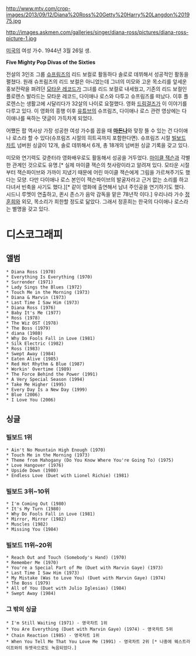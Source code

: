 http://www.mtv.com/crop-images/2013/09/12/Diana%20Ross%20Getty%20Harry%20Langdon%201975.jpg

http://images.askmen.com/galleries/singer/diana-ross/pictures/diana-ross-picture-1.jpg

[[미국]]의 여성 가수. 1944년 3월 26일 생.

'''Five Mighty Pop Divas of the Sixties'''

전설의 3인조 그룹 [[슈프림즈]]의 리드 보컬로 활동하다 솔로로 데뷔해서 성공적인 활동을 펼쳤다. 원래 슈프림즈의 리드 보컬은 아니었는데 그녀의 미모와 고운 목소리를 앞세운 홍보전략을 펴려던 [[모타운 레코드]]가 그녀를 리드 보컬로 내세웠고, 기존의 리드 보컬인 플로렌스 발라드는 모타운 레코드, 다이애나 로스와 다투고 슈프림즈를 떠났다. 이후 플로렌스는 생활고에 시달리다가 32살의 나이로 요절했다. 영화 [[드림걸즈]]가 이 이야기를 다루고 있다. 이 영화의 흥행 이후 [[유튜브]]의 슈프림즈, 다이애나 로스 관련 영상에는 다이애나를 욕하는 댓글이 가득차게 되었다.

어쨌든 팝 역사상 가장 성공한 여성 가수를 꼽을 때 '''[[마돈나]]'''와 맞장 뜰 수 있는 건 다이애나 로스라 할 수 있다(슈프림즈 시절의 히트곡까지 포함한다면). 슈프림즈 시절 [[빌보드 차트]] 넘버원 싱글이 12개, 솔로 데뷔해서 6개, 총 18개의 넘버원 싱글 기록을 갖고 있다.

미모와 연기력도 갖춘터라 영화배우로도 활동해서 성공을 거두었다. [[마이클 잭슨]]과 각별한 관계인 것으로도 유명.[* 실제 마이클 잭슨의 첫사랑이라고 알려져 있다. 모타운 시절부터 잭슨파이브와 가까이 지냈기 때문에 어린 마이클 잭슨에게 그림을 가르쳐주기도 했다는 모양. 다만 다이애나 로스 본인이 잭슨파이브의 발굴자라고 근거 없는 소리를 하고 다녀서 빈축을 사기도 했다.][* 같이 영화에 출연해서 남녀 주인공을 연기하기도 했다. 시드니 루멧이 연출하고, 퀸시 존스가 음악 감독을 맡은 78년작 <The Wiz>이다.] 우리나라 가수 [[정훈희]]와 외모, 목소리가 희한할 정도로 닮았다. 그래서 정훈희는 한국의 다이애나 로스라는 별명을 갖고 있다.

= 디스코그래피 =
== 앨범 == 
 * Diana Ross (1970)
 * Everything Is Everything (1970)
 * Surrender (1971)
 * Lady Sings the Blues (1972)
 * Touch Me in the Morning (1973)
 * Diana & Marvin (1973)
 * Last Time I Saw Him (1973)
 * Diana Ross (1976)
 * Baby It's Me (1977)
 * Ross (1978)
 * The Wiz OST (1978)
 * The Boss (1979)
 * diana (1980)
 * Why Do Fools Fall in Love (1981)
 * Silk Electric (1982)
 * Ross (1983)
 * Swept Away (1984)
 * Eaten Alive (1985)
 * Red Hot Rhythm & Blue (1987)
 * Workin' Overtime (1989)
 * The Force Behind the Power (1991)
 * A Very Special Season (1994)
 * Take Me Higher (1995)
 * Every Day Is a New Day (1999)
 * Blue (2006)
 * I Love You (2006)
== 싱글 ==
=== 빌보드 1위 ===
 * Ain't No Mountain High Enough (1970)
 * Touch Me in the Morning (1973)
 * Theme from Mahogany (Do You Know Where You're Going To) (1975)
 * Love Hangover (1976)
 * Upside Down (1980)
 * Endless Love (Duet with Lionel Richie) (1981)
=== 빌보드 3위~10위 ===
 * I'm Coming Out (1980)
 * It's My Turn (1980)
 * Why Do Fools Fall in Love (1981)
 * Mirror, Mirror (1982)
 * Muscles (1982)
 * Missing You (1984)
=== 빌보드 11위~20위 ===
 * Reach Out and Touch (Somebody's Hand) (1970)
 * Remember Me (1970)
 * You're a Special Part of Me (Duet with Marvin Gaye) (1973)
 * Last Time I Saw Him (1973)
 * My Mistake (Was to Love You) (Duet with Marvin Gaye) (1974)
 * The Boss (1979)
 * All of You (Duet with Julio Iglesias) (1984)
 * Swept Away (1984)
=== 그 밖의 싱글 ===
 * I'm Still Waiting (1971) - 영국차트 1위
 * You Are Everything (Duet with Marvin Gaye) (1974) - 영국차트 5위
 * Chain Reaction (1985) - 영국차트 1위
 * When You Tell Me That You Love Me (1991) - 영국차트 2위 [* 나중에 웨스트라이프와의 듀엣곡으로도 녹음되었다.]
